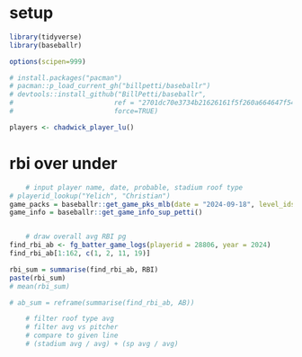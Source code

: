
# setup
```{r}

library(tidyverse)
library(baseballr)

options(scipen=999)

# install.packages("pacman")
# pacman::p_load_current_gh("billpetti/baseballr")
# devtools::install_github("BillPetti/baseballr", 
#                         ref = "2701dc70e3734b21626161f5f260a664647f542a", 
#                         force=TRUE)

players <- chadwick_player_lu()

```


# rbi over under
```{r}

    # input player name, date, probable, stadium roof type
# playerid_lookup("Yelich", "Christian")
game_packs = baseballr::get_game_pks_mlb(date = "2024-09-18", level_ids = 1)
game_info = baseballr::get_game_info_sup_petti()


    # draw overall avg RBI pg
find_rbi_ab <- fg_batter_game_logs(playerid = 28806, year = 2024)
find_rbi_ab[1:162, c(1, 2, 11, 19)]

rbi_sum = summarise(find_rbi_ab, RBI)
paste(rbi_sum)
# mean(rbi_sum)

# ab_sum = reframe(summarise(find_rbi_ab, AB))

    # filter roof type avg
    # filter avg vs pitcher
    # compare to given line 
    # (stadium avg / avg) + (sp avg / avg)

```





